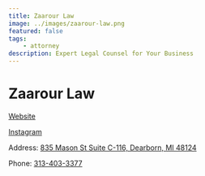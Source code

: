 ```yaml
---
title: Zaarour Law
image: ../images/zaarour-law.png
featured: false
tags:
    - attorney
description: Expert Legal Counsel for Your Business
---
```


# Zaarour Law

[Website](http://www.zaarourlaw.com/)

[Instagram](https://www.instagram.com/zaarourlaw/)

Address: [835 Mason St Suite C-116, Dearborn, MI 48124](https://maps.app.goo.gl/Hoqcg66A6JzLaNZ36)

Phone: [313-403-3377](tel:313-403-3377)